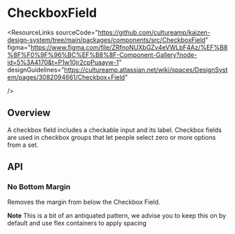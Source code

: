 
<Meta of={CheckboxFieldStories} />

# CheckboxField

<ResourceLinks
  sourceCode="https://github.com/cultureamp/kaizen-design-system/tree/main/packages/components/src/CheckboxField"
  figma="https://www.figma.com/file/ZRfnoNUXbGZv4eVWLbF4Az/%EF%B8%8F%F0%9F%96%BC%EF%B8%8F-Component-Gallery?node-id=5%3A4170&t=P1w10jr2cpPuaayw-1"
  designGuidelines="https://cultureamp.atlassian.net/wiki/spaces/DesignSystem/pages/3082094661/Checkbox+Field"
  
/>

<KAIOInstallation exportNames="CheckboxField" />

## Overview

A checkbox field includes a checkable input and its label. Checkbox fields are used in checkbox groups that let people select zero or more options from a set.

<Canvas of={CheckboxFieldStories.Playground} />
<Controls of={CheckboxFieldStories.Playground} />

## API

### No Bottom Margin
Removes the margin from below the Checkbox Field.

**Note** This is a bit of an antiquated pattern, we advise you to keep this on by default and use flex containers to apply spacing
<Canvas of={CheckboxFieldStories.NoBottomMargin} />
